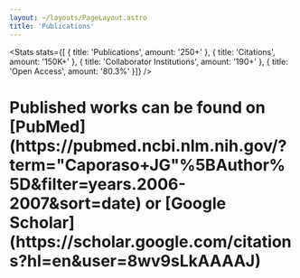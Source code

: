 ```yaml
---
layout: ~/layouts/PageLayout.astro
title: 'Publications'
---
```



<HeroText tagline="Publications" title="We are proud of our previous work, check it out!" />

 <Stats
    stats={[
      { title: 'Publications', amount: '250+' },
      { title: 'Citations', amount: '150K+' },
      { title: 'Collaborator Institutions', amount: '190+' },
      { title: 'Open Access', amount: '80.3%' }]}
  />

<div class="text-center mb-2">
    <h1 class="prose mx-auto text-xl font-bold"> Published works can be found on [PubMed](https://pubmed.ncbi.nlm.nih.gov/?term="Caporaso+JG"%5BAuthor%5D&filter=years.2006-2007&sort=date) or [Google Scholar](https://scholar.google.com/citations?hl=en&user=8wv9sLkAAAAJ)</h1>
</div>
